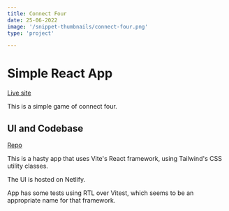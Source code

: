 ```yaml
---
title: Connect Four
date: 25-06-2022
image: '/snippet-thumbnails/connect-four.png'
type: 'project'

---
```


# Simple React App


[Live site](https://connect-three-plus-one.netlify.app/)

This is a simple game of connect four. 

## UI and Codebase

[Repo](https://github.com/brianbancroft/connect-one-more-than-three)

This is a hasty app that uses Vite's React framework, using Tailwind's CSS utility classes.

The UI is hosted on Netlify.

App has some tests using RTL over Vitest, which seems to be an appropriate name for that framework.
